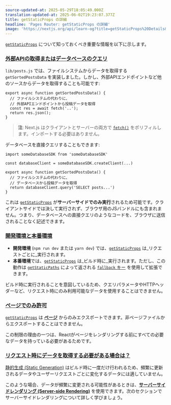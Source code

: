 ```yaml
---
source-updated-at: 2025-05-29T18:05:49.000Z
translation-updated-at: 2025-06-02T19:23:07.377Z
title: getStaticProps の詳細
headline: 'Pages Router: getStaticProps の詳細'
image: 'https://nextjs.org/api/learn-og?title=getStaticProps%20Details&amp;chapter=26'
---
```


[`getStaticProps`](/docs/basic-features/data-fetching#getstaticprops-static-generation) について知っておくべき重要な情報を以下に示します。

### [外部APIの取得またはデータベースのクエリ](#fetch-external-api-or-query-database)

`lib/posts.js` では、ファイルシステムからデータを取得する `getSortedPostsData` を実装しました。しかし、外部APIエンドポイントなど他のソースからデータを取得することも可能です:

```
export async function getSortedPostsData() {
  // ファイルシステムの代わりに、
  // 外部APIエンドポイントから投稿データを取得
  const res = await fetch('..');
  return res.json();
}
```

> **注**: Next.js はクライアントとサーバーの両方で [`fetch()`](/docs/basic-features/supported-browsers-features) をポリフィルします。インポートする必要はありません。

データベースを直接クエリすることもできます:

```
import someDatabaseSDK from 'someDatabaseSDK'
 
const databaseClient = someDatabaseSDK.createClient(...)
 
export async function getSortedPostsData() {
  // ファイルシステムの代わりに、
  // データベースから投稿データを取得
  return databaseClient.query('SELECT posts...')
}
```

これは [`getStaticProps`](/docs/basic-features/data-fetching#getstaticprops-static-generation) が**サーバーサイドでのみ実行**されるため可能です。クライアントサイドでは決して実行されず、ブラウザ用のJSバンドルにも含まれません。つまり、データベースへの直接クエリのようなコードを、ブラウザに送信されることなく記述できます。

### [開発環境と本番環境](#development-vs-production)

*   **開発環境** (`npm run dev` または `yarn dev`) では、[`getStaticProps`](/docs/basic-features/data-fetching#getstaticprops-static-generation) は_リクエストごとに_実行されます。
*   **本番環境**では、[`getStaticProps`](/docs/basic-features/data-fetching#getstaticprops-static-generation) は_ビルド時に_実行されます。ただし、この動作は [`getStaticPaths`](/docs/basic-features/data-fetching#getstaticpaths-static-generation) によって返される [`fallback` キー](/docs/api-reference/data-fetching/get-static-paths#fallback-false) を使用して拡張できます。

ビルド時に実行されることを意図しているため、クエリパラメータやHTTPヘッダーなど、リクエスト時にのみ利用可能なデータを使用することはできません。

### [ページでのみ許可](#only-allowed-in-a-page)

[`getStaticProps`](/docs/basic-features/data-fetching#getstaticprops-static-generation) は [**ページ**](/docs/basic-features/pages) からのみエクスポートできます。非ページファイルからエクスポートすることはできません。

この制限の理由の一つは、Reactがページをレンダリングする前にすべての必要なデータを持っている必要があるためです。

### [リクエスト時にデータを取得する必要がある場合は？](#what-if-i-need-to-fetch-data-at-request-time)

[静的生成 (Static Generation)](/docs/basic-features/pages#static-generation-recommended) はビルド時に一度だけ行われるため、頻繁に更新されるデータやユーザーリクエストごとに変化するデータには適していません。

このような場合、データが頻繁に変更される可能性があるときは、[**サーバーサイドレンダリング (Server-side Rendering)**](/docs/basic-features/pages#server-side-rendering) を使用できます。次のセクションでサーバーサイドレンダリングについて詳しく学びましょう。